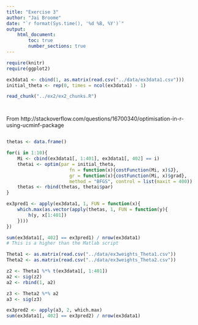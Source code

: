 ```yaml
---
title: "Exercise 3"
author: "Jai Broome"
date: "`r format(Sys.time(), '%d %B, %Y')`"
output: 
    html_document:
        toc: true
        number_sections: true
---
```


```r
require(knitr)
require(ggplot2)
```

```r
ex3data1 <- cbind(1, as.matrix(read.csv("../data/ex3data1.csv")))
initial_theta <- rep(0, times = ncol(ex3data1) - 1)
```

```r
read_chunk("../ex2/ex2_chunks.R")
```

```r
```

```r
```

From http://stackoverflow.com/questions/16700340/optimisation-in-r-using-ucminf-package

```r
```

```r
thetas <- data.frame()

for(i in 1:10){
    Mi <- cbind(ex3data1[, 1:401], ex3data1[, 402] == i)
    thetai <- optim(par = initial_theta,
                       fn = function(x){costFunction(Mi, x)$J},
                       gr = function(x){costFunction(Mi, x)$grad},
                       method = "BFGS", control = list(maxit = 400))
    thetas <- rbind(thetas, thetai$par)
}

```

```r
ex3pred1 <- apply(ex3data1, 1, FUN = function(x){
    which.max(as.vector(apply(thetas, 1, FUN = function(y){
        h(y, x[1:401])
    })))
})

sum(ex3data1[, 402] == ex3pred1) / nrow(ex3data1)
# This is a higher than the Matlab script

Theta1 <- as.matrix(read.csv("../data/ex3weights_Theta1.csv"))
Theta2 <- as.matrix(read.csv("../data/ex3weights_Theta2.csv"))

z2 <- Theta1 %*% t(ex3data1[, 1:401])
a2 <- sig(z2)
a2 <- rbind(1, a2)

z3 <- Theta2 %*% a2
a3 <- sig(z3)

ex3pred2 <- apply(a3, 2, which.max)
sum(ex3data1[, 402] == ex3pred2) / nrow(ex3data1)

```

